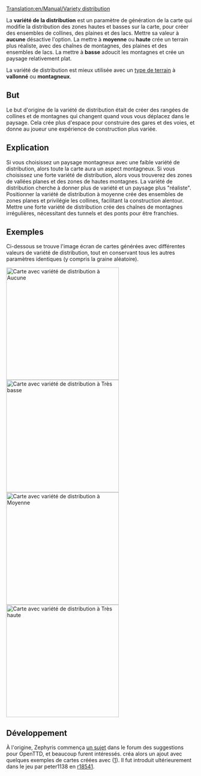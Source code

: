 [[Translation:en/Manual/Variety distribution]]


La '''variété de la distribution''' est un paramètre de génération de la carte qui modifie la distribution des zones hautes et basses sur la carte, pour créer des ensembles de collines, des plaines et des lacs.
Mettre sa valeur à '''aucune''' désactive l'option. La mettre à '''moyenne''' ou '''haute''' crée un terrain plus réaliste, avec des chaînes de montagnes, des plaines et des ensembles de lacs. La mettre à '''basse''' adoucit les montagnes et crée un paysage relativement plat.

La variété de distribution est mieux utilisée avec un [[fr/Archive/Manual/Settings/Type de terrain|type de terrain]] à '''vallonné''' ou '''montagneux'''.

{{fr/Disponibilité|1.0}}

== But ==
Le but d'origine de la variété de distribution était de créer des rangées de collines et de montagnes qui changent quand vous vous déplacez dans le paysage. Cela crée plus d'espace pour construire des gares et des voies, et donne au joueur une expérience de construction plus variée.

== Explication ==
Si vous choisissez un paysage montagneux avec une faible variété de distribution, alors toute la carte aura un aspect montagneux. Si vous choisissez une forte variété de distribution, alors vous trouverez des zones de vallées planes et des zones de hautes montagnes. La variété de distribution cherche à donner plus de variété et un paysage plus "réaliste". Positionner la variété de distribution à moyenne crée des ensembles de zones planes et privilégie les collines, facilitant la construction alentour. Mettre une forte variété de distribution crée des chaînes de montagnes irrégulières, nécessitant des tunnels et des ponts pour être franchies.

== Exemples ==

Ci-dessous se trouve l'image écran de cartes générées avec différentes valeurs de variété de distribution, tout en conservant tous les autres paramètres identiques (y compris la graine aléatoire).

[[File:en/MapVarietyDistrNone.png|thumb|left|300px|Carte avec variété de distribution à '''Aucune''']]
[[File:en/MapVarietyDistrVLow.png|thumb|right|300px|Carte avec variété de distribution à '''Très basse''']]
[[File:en/MapVarietyDistrMedium.png|thumb|left|300px|Carte avec variété de distribution à '''Moyenne''']]
[[File:en/MapVarietyDistrVHigh.png|thumb|right|300px|Carte avec variété de distribution à '''Très haute''']]

{{en/-}}
== Développement ==
À l'origine, Zephyris commença [http://www.tt-forums.net/viewtopic.php?f=32&t=46338 un sujet] dans le forum des suggestions pour OpenTTD, et beaucoup furent intéressés. {{en/User|peter1138}} créa alors un ajout avec quelques exemples de cartes créées avec ([http://www.tt-forums.net/viewtopic.php?p=841457#p841457]). Il fut introduit ultérieurement dans le jeu par peter1138 en [http://hg.openttd.org/openttd/trunk.hg/rev/c3959fffa40a r18541].